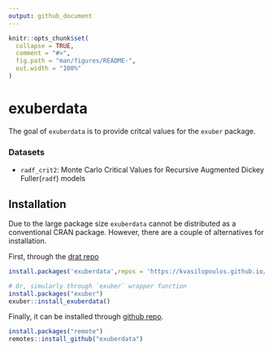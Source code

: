 ```yaml
---
output: github_document
---
```


<!-- README.md is generated from README.Rmd. Please edit that file -->

```r
knitr::opts_chunk$set(
  collapse = TRUE,
  comment = "#>",
  fig.path = "man/figures/README-",
  out.width = "100%"
)
```

# exuberdata

The goal of `exuberdata` is to provide critcal values for the `exuber` package. 

### Datasets

* `radf_crit2`: Monte Carlo Critical Values for Recursive Augmented Dickey Fuller(`radf`) models

## Installation

Due to the large package size `exuberdata` cannot be distributed as a conventional 
CRAN package. However, there are a couple of alternatives for installation.

First, through the [drat repo](https://github.com/kvasilopoulos/drat)

```r
install.packages('exuberdata',repos = 'https://kvasilopoulos.github.io/drat/',type = 'source')

# Or, simularly through `exuber` wrapper function
install.packages("exuber")
exuber::install_exuberdata()
```

Finally, it can be installed through [github repo](https://github.com/kvasilopoulos/exuberdata).

```r
install.packages("remote")
remotes::install_github("exuberdata")
```

